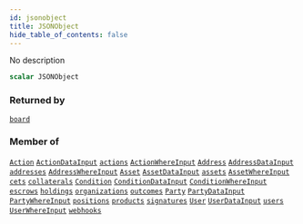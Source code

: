 ```yaml
---
id: jsonobject
title: JSONObject
hide_table_of_contents: false
---
```








No description

```graphql
scalar JSONObject
```




### Returned by

[`board`](/docs/api/queries/board)  <Badge class="secondary" text="query"/>

### Member of

[`Action`](/docs/api/objects/action)  <Badge class="secondary" text="object"/><Bullet />[`ActionDataInput`](/docs/api/inputs/action-data-input)  <Badge class="secondary" text="input"/><Bullet />[`actions`](/docs/api/queries/actions)  <Badge class="secondary" text="query"/><Bullet />[`ActionWhereInput`](/docs/api/inputs/action-where-input)  <Badge class="secondary" text="input"/><Bullet />[`Address`](/docs/api/objects/address)  <Badge class="secondary" text="object"/><Bullet />[`AddressDataInput`](/docs/api/inputs/address-data-input)  <Badge class="secondary" text="input"/><Bullet />[`addresses`](/docs/api/queries/addresses)  <Badge class="secondary" text="query"/><Bullet />[`AddressWhereInput`](/docs/api/inputs/address-where-input)  <Badge class="secondary" text="input"/><Bullet />[`Asset`](/docs/api/objects/asset)  <Badge class="secondary" text="object"/><Bullet />[`AssetDataInput`](/docs/api/inputs/asset-data-input)  <Badge class="secondary" text="input"/><Bullet />[`assets`](/docs/api/queries/assets)  <Badge class="secondary" text="query"/><Bullet />[`AssetWhereInput`](/docs/api/inputs/asset-where-input)  <Badge class="secondary" text="input"/><Bullet />[`cets`](/docs/api/queries/cets)  <Badge class="secondary" text="query"/><Bullet />[`collaterals`](/docs/api/queries/collaterals)  <Badge class="secondary" text="query"/><Bullet />[`Condition`](/docs/api/objects/condition)  <Badge class="secondary" text="object"/><Bullet />[`ConditionDataInput`](/docs/api/inputs/condition-data-input)  <Badge class="secondary" text="input"/><Bullet />[`ConditionWhereInput`](/docs/api/inputs/condition-where-input)  <Badge class="secondary" text="input"/><Bullet />[`escrows`](/docs/api/queries/escrows)  <Badge class="secondary" text="query"/><Bullet />[`holdings`](/docs/api/queries/holdings)  <Badge class="secondary" text="query"/><Bullet />[`organizations`](/docs/api/queries/organizations)  <Badge class="secondary" text="query"/><Bullet />[`outcomes`](/docs/api/queries/outcomes)  <Badge class="secondary" text="query"/><Bullet />[`Party`](/docs/api/objects/party)  <Badge class="secondary" text="object"/><Bullet />[`PartyDataInput`](/docs/api/inputs/party-data-input)  <Badge class="secondary" text="input"/><Bullet />[`PartyWhereInput`](/docs/api/inputs/party-where-input)  <Badge class="secondary" text="input"/><Bullet />[`positions`](/docs/api/queries/positions)  <Badge class="secondary" text="query"/><Bullet />[`products`](/docs/api/queries/products)  <Badge class="secondary" text="query"/><Bullet />[`signatures`](/docs/api/queries/signatures)  <Badge class="secondary" text="query"/><Bullet />[`User`](/docs/api/objects/user)  <Badge class="secondary" text="object"/><Bullet />[`UserDataInput`](/docs/api/inputs/user-data-input)  <Badge class="secondary" text="input"/><Bullet />[`users`](/docs/api/queries/users)  <Badge class="secondary" text="query"/><Bullet />[`UserWhereInput`](/docs/api/inputs/user-where-input)  <Badge class="secondary" text="input"/><Bullet />[`webhooks`](/docs/api/queries/webhooks)  <Badge class="secondary" text="query"/>



